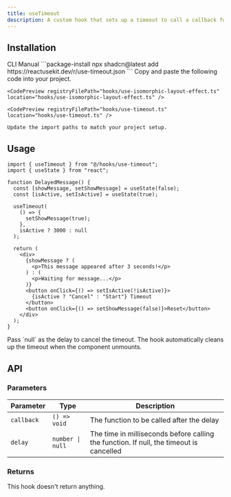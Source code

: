 ```yaml
---
title: useTimeout
description: A custom hook that sets up a timeout to call a callback function after a specified delay.
---
```


## Installation

<CodeTabs>
  <TabsList>
    <TabsTrigger value="cli">CLI</TabsTrigger>
    <TabsTrigger value="manual">Manual</TabsTrigger>
  </TabsList>
  
  <TabsContent value="cli">
    ```package-install
    npx shadcn@latest add https://reactusekit.dev/r/use-timeout.json
    ```
  </TabsContent>
  
  <TabsContent value="manual">
    Copy and paste the following code into your project.

    <CodePreview registryFilePath="hooks/use-isomorphic-layout-effect.ts" location="hooks/use-isomorphic-layout-effect.ts" />

    <CodePreview registryFilePath="hooks/use-timeout.ts" location="hooks/use-timeout.ts" />

    Update the import paths to match your project setup.

  </TabsContent>
</CodeTabs>

## Usage

```tsx
import { useTimeout } from "@/hooks/use-timeout";
import { useState } from "react";

function DelayedMessage() {
  const [showMessage, setShowMessage] = useState(false);
  const [isActive, setIsActive] = useState(true);

  useTimeout(
    () => {
      setShowMessage(true);
    },
    isActive ? 3000 : null
  );

  return (
    <div>
      {showMessage ? (
        <p>This message appeared after 3 seconds!</p>
      ) : (
        <p>Waiting for message...</p>
      )}
      <button onClick={() => setIsActive(!isActive)}>
        {isActive ? "Cancel" : "Start"} Timeout
      </button>
      <button onClick={() => setShowMessage(false)}>Reset</button>
    </div>
  );
}
```

<Callout type="info">
  Pass `null` as the delay to cancel the timeout. The hook automatically cleans
  up the timeout when the component unmounts.
</Callout>

## API

### Parameters

| Parameter  | Type             | Description                                                                             |
| ---------- | ---------------- | --------------------------------------------------------------------------------------- |
| `callback` | `() => void`     | The function to be called after the delay                                               |
| `delay`    | `number \| null` | The time in milliseconds before calling the function. If null, the timeout is cancelled |

### Returns

This hook doesn't return anything.
